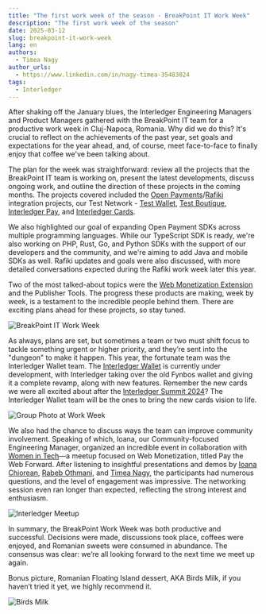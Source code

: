```yaml
---
title: "The first work week of the season - BreakPoint IT Work Week"
description: "The first work week of the season"
date: 2025-03-12
slug: breakpoint-it-work-week
lang: en
authors:
  - Timea Nagy
author_urls:
  - https://www.linkedin.com/in/nagy-timea-35483024
tags:
  - Interledger
---
```


After shaking off the January blues, the Interledger Engineering Managers and Product Managers gathered with the BreakPoint IT team for a productive work week in Cluj-Napoca, Romania.
Why did we do this? It's crucial to reflect on the achievements of the past year, set goals and expectations for the year ahead, and, of course, meet face-to-face to finally enjoy that coffee we've been talking about.

The plan for the week was straightforward: review all the projects that the BreakPoint IT team is working on, present the latest developments, discuss ongoing work, and outline the direction of these projects in the coming months.
The projects covered included the [Open Payments](https://openpayments.dev/)/[Rafiki](https://rafiki.dev/) integration projects, our Test Network - [Test Wallet](https://wallet.interledger-test.dev/), [Test Boutique](https://boutique.interledger-test.dev/), [Interledger Pay](https://interledgerpay.com/), and [Interledger Cards](https://wallet.interledger.cards/).

We also highlighted our goal of expanding Open Payment SDKs across multiple programming languages. While our TypeScript SDK is ready, we're also working on PHP, Rust, Go, and Python SDKs with the support of our developers and the community, and we're aiming to add Java and mobile SDKs as well.
Rafiki updates and goals were also discussed, with more detailed conversations expected during the Rafiki work week later this year.

Two of the most talked-about topics were the [Web Monetization Extension](https://webmonetization.org/) and the Publisher Tools.
The progress these products are making, week by week, is a testament to the incredible people behind them. There are exciting plans ahead for these projects, so stay tuned.

![BreakPoint IT Work Week](/developers/img/blog/2025-03-12/bp-ww.jpg)

As always, plans are set, but sometimes a team or two must shift focus to tackle something urgent or higher priority, and they’re sent into the "dungeon" to make it happen.
This year, the fortunate team was the Interledger Wallet team. The [Interledger Wallet](https://interledger.app/) is currently under development, with Interledger taking over the old Fynbos wallet and giving it a complete revamp, along with new features.
Remember the new cards we were all excited about after the [Interledger Summit 2024](https://interledger.org/summit)?
The Interledger Wallet team will be the ones to bring the new cards vision to life.

![Group Photo at Work Week](/developers/img/blog/2025-03-12/bp-ww-group.jpg)

We also had the chance to discuss ways the team can improve community involvement.
Speaking of which, Ioana, our Community-focused Engineering Manager, organized an incredible event in collaboration with [Women in Tech](https://www.womenintechcluj.com/)—a meetup focused on Web Monetization, titled Pay the Web Forward.
After listening to insightful presentations and demos by [Ioana Chiorean](https://interledger.org/team/ioana-chiorean), [Rabeb Othmani](https://interledger.org/team/rabeb-othmani), and [Timea Nagy](https://interledger.org/team/timea-nagy), the participants had numerous questions, and the level of engagement was impressive.
The networking session even ran longer than expected, reflecting the strong interest and enthusiasm.

![Interledger Meetup](/developers/img/blog/2025-03-12/bp-ww-wt.jpg)

In summary, the BreakPoint Work Week was both productive and successful. Decisions were made, discussions took place, coffees were enjoyed, and Romanian sweets were consumed in abundance.
The consensus was clear: we’re all looking forward to the next time we meet up again.

Bonus picture, Romanian Floating Island dessert, AKA Birds Milk, if you haven’t tried it yet, we highly recommend it.

![Birds Milk](/developers/img/blog/2025-03-12/bp-ww-bm.png)
